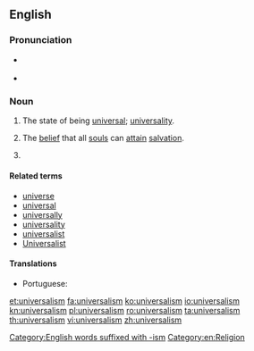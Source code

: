 {{also|Universalism}}
==English==
{{wikipedia}}
{{Wikiquote}}

===Pronunciation===
* {{a|US}} {{IPA|/ˌjuːnəˈvɝsəlˌɪzəm/|lang=en}}
* {{a|UK}} {{IPA|/ˌjuːnɪˈvɜːsəlˌɪzəm/|lang=en}}

===Noun===
{{en-noun|~}}

# The state of being [[universal]]; [[universality]].
# {{lb|en|theology}} The [[belief]] that all [[soul]]s can [[attain]] [[salvation]].
# {{rfc-sense}} {{alternative form of|Unitarian Universalism|lang=en}}

====Related terms====
* [[universe]]
* [[universal]]
* [[universally]]
* [[universality]]
* [[universalist]]
* [[Universalist]]

====Translations====
{{trans-see|universality}}

{{trans-top|the belief that all souls can attain salvation}}
* Portuguese: {{t|pt|universalismo|m}}
{{trans-mid}}
{{trans-bottom}}

[[Category:English words suffixed with -ism]]
[[Category:en:Religion]]

[[et:universalism]]
[[fa:universalism]]
[[ko:universalism]]
[[io:universalism]]
[[kn:universalism]]
[[pl:universalism]]
[[ro:universalism]]
[[ta:universalism]]
[[th:universalism]]
[[vi:universalism]]
[[zh:universalism]]